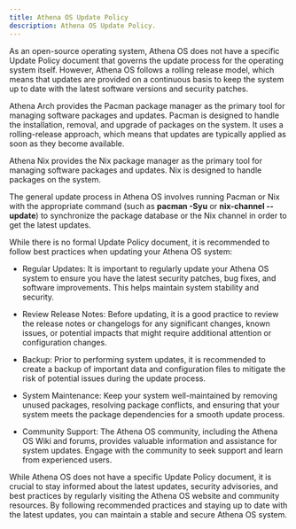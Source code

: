 ```yaml
---
title: Athena OS Update Policy
description: Athena OS Update Policy.
---
```


As an open-source operating system, Athena OS does not have a specific Update Policy document that governs the update process for the operating system itself. However, Athena OS follows a rolling release model, which means that updates are provided on a continuous basis to keep the system up to date with the latest software versions and security patches.

Athena Arch provides the Pacman package manager as the primary tool for managing software packages and updates. Pacman is designed to handle the installation, removal, and upgrade of packages on the system. It uses a rolling-release approach, which means that updates are typically applied as soon as they become available.

Athena Nix provides the Nix package manager as the primary tool for managing software packages and updates. Nix is designed to handle packages on the system.

The general update process in Athena OS involves running Pacman or Nix with the appropriate command (such as **pacman -Syu** or **nix-channel --update**) to synchronize the package database or the Nix channel in order to get the latest updates.

While there is no formal Update Policy document, it is recommended to follow best practices when updating your Athena OS system:

* Regular Updates: It is important to regularly update your Athena OS system to ensure you have the latest security patches, bug fixes, and software improvements. This helps maintain system stability and security.

* Review Release Notes: Before updating, it is a good practice to review the release notes or changelogs for any significant changes, known issues, or potential impacts that might require additional attention or configuration changes.

* Backup: Prior to performing system updates, it is recommended to create a backup of important data and configuration files to mitigate the risk of potential issues during the update process.

* System Maintenance: Keep your system well-maintained by removing unused packages, resolving package conflicts, and ensuring that your system meets the package dependencies for a smooth update process.

* Community Support: The Athena OS community, including the Athena OS Wiki and forums, provides valuable information and assistance for system updates. Engage with the community to seek support and learn from experienced users.

While Athena OS does not have a specific Update Policy document, it is crucial to stay informed about the latest updates, security advisories, and best practices by regularly visiting the Athena OS website and community resources. By following recommended practices and staying up to date with the latest updates, you can maintain a stable and secure Athena OS system.

<ImageComponent />
